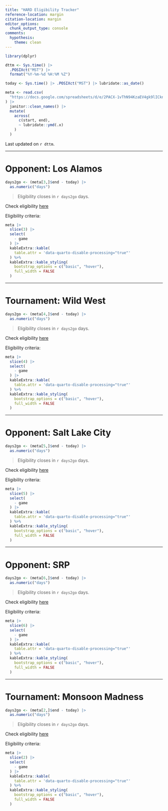 ```yaml
---
title: "HARD Eligibility Tracker"
reference-location: margin
citation-location: margin
editor_options: 
  chunk_output_type: console
comments:
  hypothesis:
    theme: clean
---
```


```r
library(dplyr)

dttm <- Sys.time() |> 
  .POSIXct("MST") |> 
  format("%Y-%m-%d %H:%M %Z")

today <- Sys.time() |> .POSIXct("MST") |> lubridate::as_date()

meta <- read.csv(
  "https://docs.google.com/spreadsheets/d/e/2PACX-1vThN94KzaEV4gk9lICkn7HnOJTAPtTDQuDypir_pxXMzwi7oGxgBbM21gVx6vjHoz-KZV2Jl0kHIhvm/pub?gid=1566653249&single=true&output=csv"
) |> 
  janitor::clean_names() |> 
  mutate(
    across(
      c(start, end),
      ~ lubridate::ymd(.x)
    )
  )
```


Last updated on `r dttm`.

___

# Opponent: Los Alamos

```r
days2go <- (meta[3,]$end - today) |> 
  as.numeric("days")
```

> Eligibility closes in `r days2go` days.

Check eligibility [here](eligibility_alamos.html)

Eligibility criteria:

```r
meta |> 
  slice(3) |> 
  select(
    - game
  ) |> 
  kableExtra::kable(
    table.attr = 'data-quarto-disable-processing="true"'
  ) %>% 
  kableExtra::kable_styling(
    bootstrap_options = c("basic", "hover"), 
    full_width = FALSE
  )
```

___

# Tournament: Wild West

```r
days2go <- (meta[4,]$end - today) |> 
  as.numeric("days")
```

> Eligibility closes in `r days2go` days.

Check eligibility [here](eligibility_wildwest.html)

Eligibility criteria:

```r
meta |> 
  slice(4) |> 
  select(
    - game
  ) |> 
  kableExtra::kable(
    table.attr = 'data-quarto-disable-processing="true"'
  ) %>% 
  kableExtra::kable_styling(
    bootstrap_options = c("basic", "hover"), 
    full_width = FALSE
  )
```

___

# Opponent: Salt Lake City

```r
days2go <- (meta[5,]$end - today) |> 
  as.numeric("days")
```

> Eligibility closes in `r days2go` days.

Check eligibility [here](eligibility_saltlakecity.html)

Eligibility criteria:

```r
meta |> 
  slice(5) |> 
  select(
    - game
  ) |> 
  kableExtra::kable(
    table.attr = 'data-quarto-disable-processing="true"'
  ) %>% 
  kableExtra::kable_styling(
    bootstrap_options = c("basic", "hover"), 
    full_width = FALSE
  )
```
___

# Opponent: SRP

```r
days2go <- (meta[6,]$end - today) |> 
  as.numeric("days")
```

> Eligibility closes in `r days2go` days.

Check eligibility [here](eligibility_srp.html)

Eligibility criteria:

```r
meta |> 
  slice(6) |> 
  select(
    - game
  ) |> 
  kableExtra::kable(
    table.attr = 'data-quarto-disable-processing="true"'
  ) %>% 
  kableExtra::kable_styling(
    bootstrap_options = c("basic", "hover"), 
    full_width = FALSE
  )
```

___

# Tournament: Monsoon Madness

```r
days2go <- (meta[2,]$end - today) |> 
  as.numeric("days")
```

> Eligibility closes in `r days2go` days.

Check eligibility [here](eligibility_monsoon.html)

Eligibility criteria:

```r
meta |> 
  slice(2) |> 
  select(
    - game
  ) |> 
  kableExtra::kable(
    table.attr = 'data-quarto-disable-processing="true"'
  ) %>% 
  kableExtra::kable_styling(
    bootstrap_options = c("basic", "hover"), 
    full_width = FALSE
  )
```

